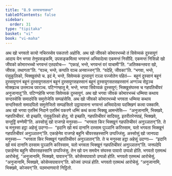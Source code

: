 ```yaml
---
title: "8.9 वरयाचनाकथा"
tableOfContents: false
sidebar:
  order: 31
type: "tipitaka"
basket: "vi"
book: "vi-maha"
---
```



<DynamicBreadcrumb />

<Division number="337" book="vi-maha">

<Paragraph number="1587" book="vi-maha">
अथ खो भगवतो कायो नचिरस्सेव पकतत्तो अहोसि. अथ खो जीवको कोमारभच्चो तं सिवेय्यकं दुस्सयुगं आदाय येन भगवा तेनुपसङ्कमि, उपसङ्कमित्वा भगवन्तं अभिवादेत्वा एकमन्तं निसीदि. एकमन्तं निसिन्नो खो जीवको कोमारभच्चो भगवन्तं एतदवोच—  “एकाहं, भन्ते, भगवन्तं वरं याचामी”ति. “अतिक्कन्तवरा खो, जीवक, तथागता”ति. “यञ्च, भन्ते, कप्पति यञ्च अनवज्जन्”ति. “वदेहि, जीवका”ति. “भगवा, भन्ते, पंसुकूलिको, भिक्खुसंघो च. इदं मे, भन्ते, सिवेय्यकं दुस्सयुगं रञ्ञा पज्जोतेन पहितं—  बहूनं दुस्सानं बहूनं दुस्सयुगानं बहूनं दुस्सयुगसतानं बहूनं दुस्सयुगसहस्सानं बहूनं दुस्सयुगसतसहस्सानं अग्गञ्च सेट्ठञ्च मोक्खञ्च उत्तमञ्च पवरञ्च. पटिग्गण्हातु मे, भन्ते, भगवा सिवेय्यकं दुस्सयुगं; भिक्खुसंघस्स च गहपतिचीवरं अनुजानातू”ति. पटिग्गहेसि भगवा सिवेय्यकं दुस्सयुगं. अथ खो भगवा जीवकं कोमारभच्चं धम्मिया कथाय सन्दस्सेसि समादपेसि समुत्तेजेसि सम्पहंसेसि. अथ खो जीवको कोमारभच्चो भगवता धम्मिया कथाय सन्दस्सितो समादपितो समुत्तेजितो सम्पहंसितो उट्ठायासना भगवन्तं अभिवादेत्वा पदक्खिणं कत्वा पक्कामि. अथ खो भगवा एतस्मिं निदाने एतस्मिं पकरणे धम्मिं कथं कत्वा भिक्खू आमन्तेसि—  “अनुजानामि, भिक्खवे, गहपतिचीवरं. यो इच्छति, पंसुकूलिको होतु. यो इच्छति, गहपतिचीवरं सादियतु. इतरीतरेनपाहं, भिक्खवे, सन्तुट्ठिं वण्णेमी”ति.
</Paragraph>

<Paragraph number="1588" book="vi-maha">
अस्सोसुं खो राजगहे मनुस्सा—  “भगवता किर भिक्खूनं गहपतिचीवरं अनुञ्ञातन्”ति. ते च मनुस्सा हट्ठा अहेसुं उदग्गा—  “इदानि खो मयं दानानि दस्साम पुञ्ञानि करिस्साम, यतो भगवता भिक्खूनं गहपतिचीवरं अनुञ्ञातन्”ति. एकाहेनेव राजगहे बहूनि चीवरसहस्सानि उप्पज्जिंसु.
</Paragraph>

<Paragraph number="1589" book="vi-maha">
अस्सोसुं खो जानपदा मनुस्सा—  “भगवता किर भिक्खूनं गहपतिचीवरं अनुञ्ञातन्”ति. ते च मनुस्सा हट्ठा अहेसुं उदग्गा—  “इदानि खो मयं दानानि दस्साम पुञ्ञानि करिस्साम, यतो भगवता भिक्खूनं गहपतिचीवरं अनुञ्ञातन्”ति. जनपदेपि एकाहेनेव बहूनि चीवरसहस्सानि उप्पज्जिंसु.
</Paragraph>

<Paragraph number="1590" book="vi-maha">
तेन खो पन समयेन संघस्स पावारो उप्पन्नो होति. भगवतो एतमत्थं आरोचेसुं. “अनुजानामि, भिक्खवे, पावारन्”ति.
</Paragraph>

<Paragraph number="1591" book="vi-maha">
कोसेय्यपावारो उप्पन्नो होति. भगवतो एतमत्थं आरोचेसुं. “अनुजानामि, भिक्खवे, कोसेय्यपावारन्”ति.
</Paragraph>

<Paragraph number="1592" book="vi-maha">
कोजवं उप्पन्नं होति. भगवतो एतमत्थं आरोचेसुं. “अनुजानामि, भिक्खवे, कोजवन्”ति.

</Paragraph>
</Division>

<Paragraph number="1593" type="center" book="vi-maha">
पठमभाणवारो निट्ठितो.
</Paragraph>
